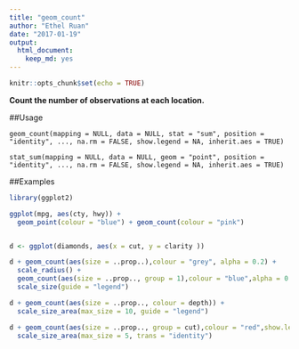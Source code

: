 ---
title: "geom_count"
author: "Ethel Ruan"
date: "2017-01-19"
output: 
  html_document: 
    keep_md: yes
---

```{r setup, include=FALSE}
knitr::opts_chunk$set(echo = TRUE)
```


**Count the number of observations at each location.**

##Usage

```
geom_count(mapping = NULL, data = NULL, stat = "sum", position = "identity", ..., na.rm = FALSE, show.legend = NA, inherit.aes = TRUE)

stat_sum(mapping = NULL, data = NULL, geom = "point", position = "identity", ..., na.rm = FALSE, show.legend = NA, inherit.aes = TRUE)
```

##Examples

```{r,echo = FALSE}
library(ggplot2)

```
         

```{r}
ggplot(mpg, aes(cty, hwy)) +
  geom_point(colour = "blue") + geom_count(colour = "pink")


d <- ggplot(diamonds, aes(x = cut, y = clarity ))

d + geom_count(aes(size = ..prop..),colour = "grey", alpha = 0.2) + 
  scale_radius() +
  geom_count(aes(size = ..prop.., group = 1),colour = "blue",alpha = 0.5) + 
  scale_size(guide = "legend")

d + geom_count(aes(size = ..prop.., colour = depth)) +
  scale_size_area(max_size = 10, guide = "legend")

d + geom_count(aes(size = ..prop.., group = cut),colour = "red",show.legend = TRUE,position = "identity") +
  scale_size_area(max_size = 5, trans = "identity")

```
          
